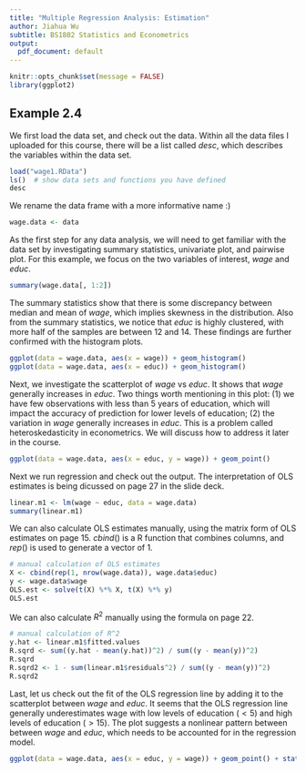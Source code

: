 ```yaml
---
title: "Multiple Regression Analysis: Estimation"
author: Jiahua Wu
subtitle: BS1802 Statistics and Econometrics
output:
  pdf_document: default
---
```


```r
knitr::opts_chunk$set(message = FALSE)
library(ggplot2)
```

## Example 2.4
We first load the data set, and check out the data. Within all the data files I uploaded for this course, there will be a list called $desc$, which describes the variables within the data set.
```r
load("wage1.RData")
ls()  # show data sets and functions you have defined
desc
```

We rename the data frame with a more informative name :)
```r
wage.data <- data
```

As the first step for any data analysis, we will need to get familiar with the data set by investigating summary statistics, univariate plot, and pairwise plot. For this example, we focus on the two variables of interest, $wage$ and $educ$.
```r
summary(wage.data[, 1:2])
```
The summary statistics show that there is some discrepancy between median and mean of $wage$, which implies skewness in the distribution. Also from the summary statistics, we notice that $educ$ is highly clustered, with more half of the samples are between 12 and 14. These findings are further confirmed with the histogram plots.
```r
ggplot(data = wage.data, aes(x = wage)) + geom_histogram()
ggplot(data = wage.data, aes(x = educ)) + geom_histogram() 
```

Next, we investigate the scatterplot of $wage$ vs $educ$. It shows that $wage$ generally increases in $educ$. Two things worth mentioning in this plot: (1) we have few observations with less than 5 years of education, which will impact the accuracy of prediction for lower levels of education; (2) the variation in $wage$ generally increases in $educ$. This is a problem called heteroskedasticity in econometrics. We will discuss how to address it later in the course. 
```r
ggplot(data = wage.data, aes(x = educ, y = wage)) + geom_point()
```

Next we run regression and check out the output. The interpretation of OLS estimates is being dicussed on page 27 in the slide deck. 
```r
linear.m1 <- lm(wage ~ educ, data = wage.data)
summary(linear.m1)
```

We can also calculate OLS estimates manually, using the matrix form of OLS estimates on page 15. $cbind()$ is a R function that combines columns, and $rep()$ is used to generate a vector of 1.
```r
# manual calculation of OLS estimates
X <- cbind(rep(1, nrow(wage.data)), wage.data$educ)
y <- wage.data$wage
OLS.est <- solve(t(X) %*% X, t(X) %*% y)
OLS.est
```

We can also calculate $R^2$ manually using the formula on page 22.
```r
# manual calculation of R^2
y.hat <- linear.m1$fitted.values
R.sqrd <- sum((y.hat - mean(y.hat))^2) / sum((y - mean(y))^2)
R.sqrd
R.sqrd2 <- 1 - sum(linear.m1$residuals^2) / sum((y - mean(y))^2)
R.sqrd2
```

Last, let us check out the fit of the OLS regression line by adding it to the scatterplot between $wage$ and $educ$. It seems that the OLS regression line generally underestimates wage with low levels of education ($<5$) and high levels of education ($>15$). The plot suggests a nonlinear pattern between between $wage$ and $educ$, which needs to be accounted for in the regression model.
```r
ggplot(data = wage.data, aes(x = educ, y = wage)) + geom_point() + stat_smooth(method = "lm")
```